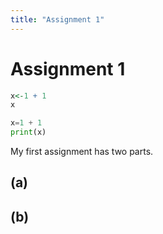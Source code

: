 ```yaml
---
title: "Assignment 1"
---
```


# Assignment 1

```r
x<-1 + 1
x
```

```python
x=1 + 1
print(x)
```

My first assignment has two parts.

## (a)

## (b)
